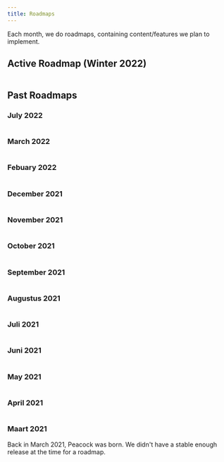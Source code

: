 ```yaml
---
title: Roadmaps
---
```



Each month, we do roadmaps, containing content/features we plan to implement.

## Active Roadmap (Winter 2022)

<Image img={Winter2022Roadmap} />

## Past Roadmaps

### July 2022

<Image img={July2022Roadmap} />

### March 2022

<Image img={March2022Roadmap} />

### Febuary 2022

<Image img={Febuary2022Roadmap} />

### December 2021

<Image img={December2021Roadmap} />

### November 2021

<Image img={November2021Roadmap} />

### October 2021

<Image img={October2021Roadmap} />

### September 2021

<Image img={September2021Roadmap} />

### Augustus 2021

<Image img={August2021Roadmap} />

### Juli 2021

<Image img={July2021Roadmap} />

### Juni 2021

<Image img={June2021Roadmap} />

### May 2021

<Image img={May2021Roadmap} />

### April 2021

<Image img={April2021Roadmap} />

### Maart 2021

Back in March 2021, Peacock was born. We didn't have a stable enough release at the time for a roadmap.
